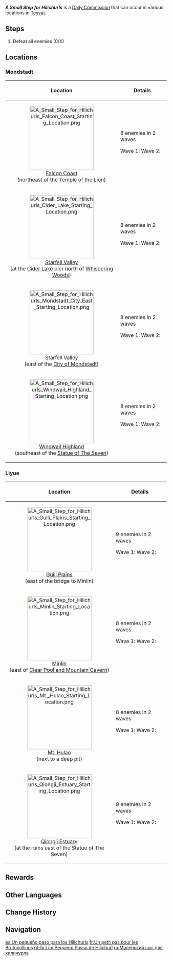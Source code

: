 {{Quest Infobox
|id             = 10100; 10101; 10102; 10103; 10104; 15300; 15302; 15303; 15304
|type           = Commission
|image          = Commission A Small Step for Hilichurls.png
|caption        = [[Cider Lake]] Dock, Starfell Valley version
|summary        = Defeat the Hilichurls to disperse the camp.
|startLocation  = [[Teyvat]]
|other          = 
*AR-Dependent Rewards
|characters     = Traveler
}}
'''''A Small Step for Hilichurls''''' is a [[Daily Commission]] that can occur in various locations in [[Teyvat]].

==Steps==
{{Quest Description|[[Hilichurls]] are building a camp in the wilderness to gather their kin. Defeat them to put an end to this threat.}}
# Defeat all enemies (0/X)
{{clr}}
==Locations==
===Mondstadt===
{| class="wikitable"
!Location||Details
|-
|<center>[[File:A Small Step for Hilichurls Falcon Coast Starting Location.png|200px]]<br />[[Falcon Coast]]<br />(northeast of the [[Temple of the Lion]])</center>||
; 8 enemies in 2 waves
Wave 1: {{Enemy List|Wooden Shield Hilichurl Guard*2;Pyro Hilichurl Shooter*2;Wooden Shield Mitachurl}}
Wave 2: {{Enemy List|Hilichurl Grenadier*2;Blazing Axe Mitachurl}}
|-
|<center>[[File:A Small Step for Hilichurls Cider Lake Starting Location.png|200px]]<br />[[Starfell Valley]]<br />(at the [[Cider Lake]] pier north of [[Whispering Woods]])</center>||
;8 enemies in 2 waves
Wave 1: {{Enemy List|Hilichurl Fighter*2;Pyro Hilichurl Shooter*2;Blazing Axe Mitachurl}}
Wave 2: {{Enemy List|Hilichurl Grenadier*2;Wooden Shield Mitachurl}}
|-
|<center>[[File:A Small Step for Hilichurls Mondstadt City East Starting Location.png|200px]]<br />Starfell Valley<br />(east of the [[City of Mondstadt]])</center>||
;8 enemies in 2 waves
Wave 1: {{Enemy List|Hilichurl Fighter*2;Hilichurl Shooter;Cryo Hilichurl Shooter;Wooden Shield Mitachurl}}
Wave 2: {{Enemy List|Hilichurl Grenadier*2;Blazing Axe Mitachurl}}
|-
|<center>[[File:A Small Step for Hilichurls Windwail Highland Starting Location.png|200px]]<br />[[Windwail Highland]]<br />(southeast of the [[Statue of The Seven]])</center>||
;8 enemies in 2 waves
Wave 1: {{Enemy List|Pyro Hilichurl Shooter*2;Cryo Hilichurl Shooter*2;Wooden Shield Mitachurl}}
Wave 2: {{Enemy List|Hilichurl Grenadier*2;Blazing Axe Mitachurl}}
|}

===Liyue===
{| class="wikitable"
!Location||Details
|-
|<center>[[File:A Small Step for Hilichurls Guili Plains Starting Location.png|200px]]<br />[[Guili Plains]]<br />(east of the bridge to Minlin)</center>||
;9 enemies in 2 waves
Wave 1: {{Enemy List|Wooden Shield Hilichurl Guard*2;Pyro Hilichurl Shooter*3;Electro Hilichurl Shooter}}
Wave 2: {{Enemy List|Hilichurl Grenadier*2;Wooden Shieldwall Mitachurl}}
|-
|<center>[[File:A Small Step for Hilichurls Minlin Starting Location.png|200px]]<br />[[Minlin]]<br />(east of [[Clear Pool and Mountain Cavern]])</center>||
;8 enemies in 2 waves
Wave 1: {{Enemy List|Wooden Shield Hilichurl Guard*2;Electro Hilichurl Shooter*2;Hydro Samachurl}}
Wave 2: {{Enemy List|Hilichurl Grenadier*2;Blazing Axe Mitachurl}}
|-
|<center>[[File:A Small Step for Hilichurls Mt. Hulao Starting Location.png|200px]]<br />[[Mt. Hulao]]<br />(next to a deep pit)</center>||
;8 enemies in 2 waves
Wave 1: {{Enemy List|Wooden Shield Hilichurl Guard*2;Rock Shield Hilichurl Guard;Pyro Hilichurl Shooter;Geo Samachurl}}
Wave 2: {{Enemy List|Hilichurl Grenadier*2;Wooden Shieldwall Mitachurl}}
|-
|<center>[[File:A Small Step for Hilichurls Qiongji Estuary Starting Location.png|200px]]<br />[[Qiongji Estuary]]<br />(at the ruins east of the Statue of The Seven)</center>||
;9 enemies in 2 waves
Wave 1: {{Enemy List|Wooden Shield Hilichurl Guard*4;Blazing Axe Mitachurl}}
Wave 2: {{Enemy List|Electro Hilichurl Shooter*3;Rock Shieldwall Mitachurl}}
|}

==Rewards==
{{Commission Rewards|full}}

==Other Languages==
{{Other Languages
|en      = A Small Step for Hilichurls
|zhs     = 丘丘人的一小步
|zhs_rm  = Qiūqiū-rén de Yī Xiǎo Bù
|zht     = 丘丘人的一小步
|zht_rm  = Qiūqiū-rén de Yī Xiǎo Bù
|zh_tl   = A Small Step for Hilichurls
|ja      = ヒルチャールの一歩
|ja_rm   = Hiruchaaru no Ippo
|ja_tl   = Hilichurls' One Step
|ko      = 츄츄족의 작은 한 걸음
|ko_rm   = Chyuchyujok-ui Jageun Han Georeum
|ko_tl   = Hilichurls' One Small Step
|es      = Un pequeño paso para los Hilichurls
|es_tl   = A Small Step for the Hilichurls
|fr      = Un petit pas pour les Brutocollinus
|fr_tl   = A Small Step for Hilichurls
|ru      = Маленький шаг для хиличурла
|ru_tl   = A Small Step for a Hilichurl
|th      = ก้าวน้อย ๆ ของพวก Hilichurl
|th_rm   = Kao Noi Noi khong Phuak Hilichurl
|th_tl   = Small Steps of the Hilichurls
|vi      = Một Bước Nhỏ Của Hilichurl
|vi_tl   = 
|de      = Ein kleiner Schritt für einen Hilichurl
|de_tl   = A Small Step for a Hilichurl
|id      = Langkah Kecil Hilichurl
|id_tl   = Hilichurl's Small Step
|pt      = Um Pequeno Passo de Hilichurl
|pt_tl   = A Small Hilichurl Step
|tr      = Dağ Yabanileri İçin Küçük Bir Adım
|tr_tl   = 
|it      = Un piccolo passo per gli Hilichurl
|it_tl   = 
}}

==Change History==
{{Change History|1.0}}

==Navigation==
{{Commission Navbox|Basic}}

[[es:Un pequeño paso para los Hilichurls]]
[[fr:Un petit pas pour les Brutocollinus]]
[[pt-br:Um Pequeno Passo de Hilichurl]]
[[ru:Маленький шаг для хиличурла]]